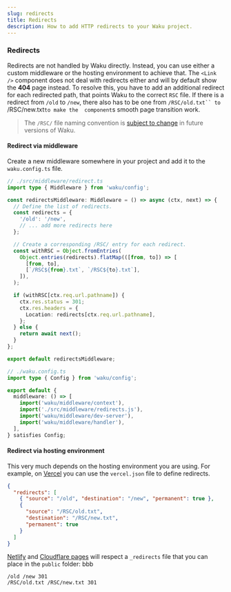 ```yaml
---
slug: redirects
title: Redirects
description: How to add HTTP redirects to your Waku project.
---
```


### Redirects

Redirects are not handled by Waku directly. Instead, you can use either a custom middleware or the hosting environment to achieve that. The `<Link />` component does not deal with redirects either and will by default show the **404** page instead. To resolve this, you have to add an additional redirect for each redirected path, that points Waku to the correct `RSC` file. If there is a redirect from `/old` to `/new`, there also has to be one from `/RSC/old.txt`` to `/RSC/new.txt`to make the `<Link />` component`s smooth page transition work.

> The `/RSC/` file naming convention is [subject to change](https://github.com/dai-shi/waku/discussions/929#discussioncomment-10825975) in future versions of Waku.

#### Redirect via middleware

Create a new middleware somewhere in your project and add it to the `waku.config.ts` file.

```typescript
// ./src/middleware/redirect.ts
import type { Middleware } from 'waku/config';

const redirectsMiddleware: Middleware = () => async (ctx, next) => {
  // Define the list of redirects.
  const redirects = {
    '/old': '/new',
    // ... add more redirects here
  };

  // Create a corresponding /RSC/ entry for each redirect.
  const withRSC = Object.fromEntries(
    Object.entries(redirects).flatMap(([from, to]) => [
      [from, to],
      [`/RSC${from}.txt`, `/RSC${to}.txt`],
    ]),
  );

  if (withRSC[ctx.req.url.pathname]) {
    ctx.res.status = 301;
    ctx.res.headers = {
      Location: redirects[ctx.req.url.pathname],
    };
  } else {
    return await next();
  }
};

export default redirectsMiddleware;
```

```typescript
// ./waku.config.ts
import type { Config } from 'waku/config';

export default {
  middleware: () => [
    import('waku/middleware/context'),
    import('./src/middleware/redirects.js'),
    import('waku/middleware/dev-server'),
    import('waku/middleware/handler'),
  ],
} satisfies Config;
```

#### Redirect via hosting environment

This very much depends on the hosting environment you are using. For example, on [Vercel](https://vercel.com/docs/projects/project-configuration#redirects) you can use the `vercel.json` file to define redirects.

```json
{
  "redirects": [
    { "source": "/old", "destination": "/new", "permanent": true },
    {
      "source": "/RSC/old.txt",
      "destination": "/RSC/new.txt",
      "permanent": true
    }
  ]
}
```

[Netlify](https://docs.netlify.com/routing/redirects/#syntax-for-the-redirects-file) and [Cloudflare pages](https://developers.cloudflare.com/pages/configuration/redirects/) will respect a `_redirects` file that you can place in the `public` folder:
bbb

```
/old /new 301
/RSC/old.txt /RSC/new.txt 301
```
